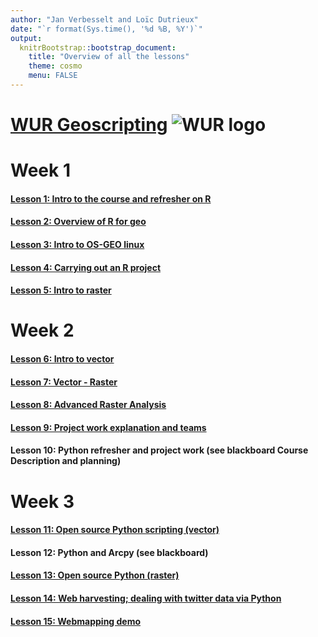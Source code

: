 ```yaml
---
author: "Jan Verbesselt and Loïc Dutrieux"
date: "`r format(Sys.time(), '%d %B, %Y')`"
output:
  knitrBootstrap::bootstrap_document:
    title: "Overview of all the lessons"
    theme: cosmo
    menu: FALSE
---
```


# [WUR Geoscripting](https://geoscripting-wur.github.io/) ![WUR logo](http://www.wageningenur.nl/upload/f9a0b5f2-15c5-4b84-9e14-20ef02f5e265_wur-logo.png)

# Week 1

#### [Lesson 1: Intro to the course and refresher on R](https://geoscripting-wur.github.io/Scripting4GeoIntro/)
#### [Lesson 2: Overview of R for geo](https://geoscripting-wur.github.io/Scripting4Geo/)
#### [Lesson 3: Intro to OS-GEO linux](http://geoscripting-wur.github.io/Intro2Linux)
#### [Lesson 4: Carrying out an R project](http://geoscripting-wur.github.io/RProjectManagement)
#### [Lesson 5: Intro to raster](http://geoscripting-wur.github.io/IntroToRaster)

# Week 2
#### [Lesson 6: Intro to vector](https://geoscripting-wur.github.io/IntroToVector/)
#### [Lesson 7: Vector - Raster](http://geoscripting-wur.github.io/VectorRaster/)
#### [Lesson 8: Advanced Raster Analysis](https://geoscripting-wur.github.io/AdvancedRasterAnalysis/)
#### [Lesson 9: Project work explanation and teams](https://geoscripting-wur.github.io/ProjectIntro/)
#### Lesson 10: Python refresher and project work (see blackboard Course Description and planning)

# Week 3
#### [Lesson 11: Open source Python scripting (vector)](https://geoscripting-wur.github.io/PythonWeek/)
#### Lesson 12: Python and Arcpy (see blackboard)
#### [Lesson 13: Open source Python (raster)](https://geoscripting-wur.github.io/PythonWeek/)
#### [Lesson 14: Web harvesting; dealing with twitter data via Python](http://geoscripting-wur.github.io/PythonWeek/PythonTwitter.html)
#### [Lesson 15: Webmapping demo](https://www.nelen-schuurmans.nl/)

<!-- comment -->
